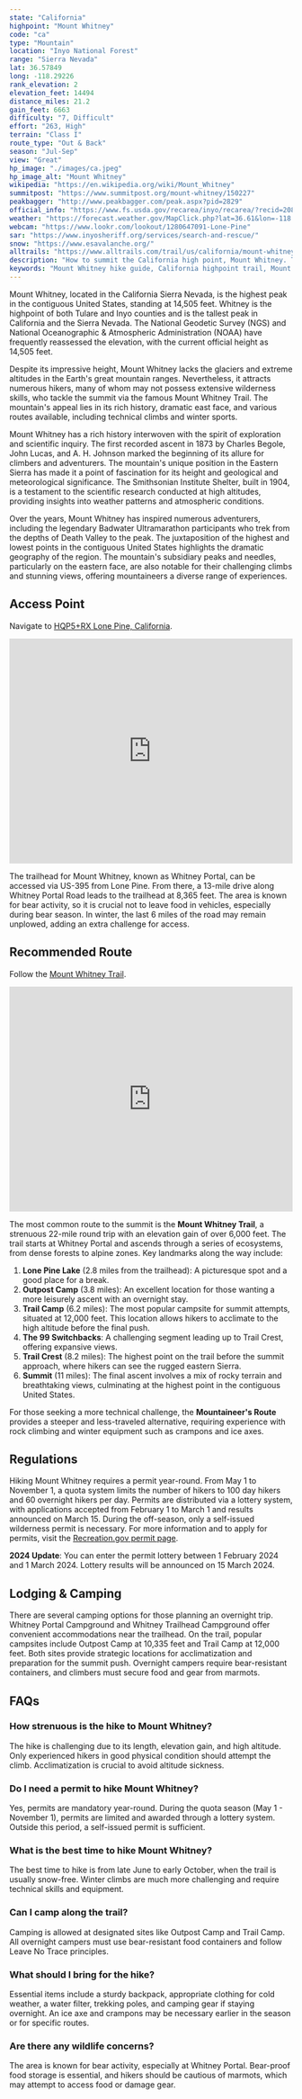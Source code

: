 ```yaml
---
state: "California"
highpoint: "Mount Whitney"
code: "ca"
type: "Mountain"
location: "Inyo National Forest"
range: "Sierra Nevada"
lat: 36.57849
long: -118.29226
rank_elevation: 2
elevation_feet: 14494
distance_miles: 21.2
gain_feet: 6663
difficulty: "7, Difficult"
effort: "263, High"
terrain: "Class I"
route_type: "Out & Back"
season: "Jul-Sep"
view: "Great"
hp_image: "./images/ca.jpeg"
hp_image_alt: "Mount Whitney"
wikipedia: "https://en.wikipedia.org/wiki/Mount_Whitney"
summitpost: "https://www.summitpost.org/mount-whitney/150227"
peakbagger: "http://www.peakbagger.com/peak.aspx?pid=2829"
official_info: "https://www.fs.usda.gov/recarea/inyo/recarea/?recid=20806"
weather: "https://forecast.weather.gov/MapClick.php?lat=36.61&lon=-118.28&site=hnx&smap=1&marine=0&unit=0&lg=en"
webcam: "https://www.lookr.com/lookout/1280647091-Lone-Pine"
sar: "https://www.inyosheriff.org/services/search-and-rescue/"
snow: "https://www.esavalanche.org/"
alltrails: "https://www.alltrails.com/trail/us/california/mount-whitney-via-mount-whitney-trail"
description: "How to summit the California high point, Mount Whitney. This guide tells you how to get a Mt Whitney climbing permit to summit the highest mountain in California."
keywords: "Mount Whitney hike guide, California highpoint trail, Mount Whitney permits, best time to hike Mount Whitney"
---
```


Mount Whitney, located in the California Sierra Nevada, is the highest peak in the contiguous United States, standing at 14,505 feet. Whitney is the highpoint of both Tulare and Inyo counties and is the tallest peak in California and the Sierra Nevada. The National Geodetic Survey (NGS) and National Oceanographic & Atmospheric Administration (NOAA) have frequently reassessed the elevation, with the current official height as 14,505 feet.

Despite its impressive height, Mount Whitney lacks the glaciers and extreme altitudes in the Earth's great mountain ranges. Nevertheless, it attracts numerous hikers, many of whom may not possess extensive wilderness skills, who tackle the summit via the famous Mount Whitney Trail. The mountain's appeal lies in its rich history, dramatic east face, and various routes available, including technical climbs and winter sports.

Mount Whitney has a rich history interwoven with the spirit of exploration and scientific inquiry. The first recorded ascent in 1873 by Charles Begole, John Lucas, and A. H. Johnson marked the beginning of its allure for climbers and adventurers. The mountain's unique position in the Eastern Sierra has made it a point of fascination for its height and geological and meteorological significance. The Smithsonian Institute Shelter, built in 1904, is a testament to the scientific research conducted at high altitudes, providing insights into weather patterns and atmospheric conditions.

Over the years, Mount Whitney has inspired numerous adventurers, including the legendary Badwater Ultramarathon participants who trek from the depths of Death Valley to the peak. The juxtaposition of the highest and lowest points in the contiguous United States highlights the dramatic geography of the region. The mountain's subsidiary peaks and needles, particularly on the eastern face, are also notable for their challenging climbs and stunning views, offering mountaineers a diverse range of experiences.

## Access Point
Navigate to <a target="_blank" href="https://maps.app.goo.gl/QmCe9r12qj4q6NaJ6">HQP5+RX Lone Pine, California</a>.

<iframe src="https://www.google.com/maps/embed?pb=!1m18!1m12!1m3!1d1701.9785619058568!2d-118.23894090263595!3d36.58686744663195!2m3!1f0!2f0!3f0!3m2!1i1024!2i768!4f13.1!3m3!1m2!1s0x80bf8dbb247c87e3%3A0xcf7ab9357ee6fba6!2sMt.%20Whitney%20Trailhead!5e0!3m2!1sen!2sus!4v1722398891185!5m2!1sen!2sus" width="100%" height="400" style="border:0;" allowfullscreen="" loading="lazy" referrerpolicy="no-referrer-when-downgrade"></iframe>

The trailhead for Mount Whitney, known as Whitney Portal, can be accessed via US-395 from Lone Pine. From there, a 13-mile drive along Whitney Portal Road leads to the trailhead at 8,365 feet. The area is known for bear activity, so it is crucial not to leave food in vehicles, especially during bear season. In winter, the last 6 miles of the road may remain unplowed, adding an extra challenge for access.

## Recommended Route
Follow the <a target="_blank" href="https://www.alltrails.com/trail/us/california/mount-whitney-via-mount-whitney-trail">Mount Whitney Trail</a>.

<iframe class="alltrails" src="https://www.alltrails.com/widget/trail/us/california/mount-whitney-via-mount-whitney-trail?scrollZoom=false&elevationDiagram=false&u=i&sh=cmpl5n" width="100%" height="400" frameborder="0" scrolling="no" marginheight="0" marginwidth="0" title="AllTrails: Trail Guides and Maps for Hiking, Camping, and Running"></iframe>

The most common route to the summit is the **Mount Whitney Trail**, a strenuous 22-mile round trip with an elevation gain of over 6,000 feet. The trail starts at Whitney Portal and ascends through a series of ecosystems, from dense forests to alpine zones. Key landmarks along the way include:

1. **Lone Pine Lake** (2.8 miles from the trailhead): A picturesque spot and a good place for a break.
2. **Outpost Camp** (3.8 miles): An excellent location for those wanting a more leisurely ascent with an overnight stay.
3. **Trail Camp** (6.2 miles): The most popular campsite for summit attempts, situated at 12,000 feet. This location allows hikers to acclimate to the high altitude before the final push.
4. **The 99 Switchbacks**: A challenging segment leading up to Trail Crest, offering expansive views.
5. **Trail Crest** (8.2 miles): The highest point on the trail before the summit approach, where hikers can see the rugged eastern Sierra.
6. **Summit** (11 miles): The final ascent involves a mix of rocky terrain and breathtaking views, culminating at the highest point in the contiguous United States.

For those seeking a more technical challenge, the **Mountaineer's Route** provides a steeper and less-traveled alternative, requiring experience with rock climbing and winter equipment such as crampons and ice axes.

## Regulations
Hiking Mount Whitney requires a permit year-round. From May 1 to November 1, a quota system limits the number of hikers to 100 day hikers and 60 overnight hikers per day. Permits are distributed via a lottery system, with applications accepted from February 1 to March 1 and results announced on March 15. During the off-season, only a self-issued wilderness permit is necessary. For more information and to apply for permits, visit the [Recreation.gov permit page](https://www.recreation.gov/permits/445860).

**2024 Update**: You can enter the permit lottery between 1 February 2024 and 1 March 2024. Lottery results will be announced on 15 March 2024.

## Lodging & Camping
There are several camping options for those planning an overnight trip. Whitney Portal Campground and Whitney Trailhead Campground offer convenient accommodations near the trailhead. On the trail, popular campsites include Outpost Camp at 10,335 feet and Trail Camp at 12,000 feet. Both sites provide strategic locations for acclimatization and preparation for the summit push. Overnight campers require bear-resistant containers, and climbers must secure food and gear from marmots.

## FAQs

### How strenuous is the hike to Mount Whitney?
The hike is challenging due to its length, elevation gain, and high altitude. Only experienced hikers in good physical condition should attempt the climb. Acclimatization is crucial to avoid altitude sickness.

### Do I need a permit to hike Mount Whitney?
Yes, permits are mandatory year-round. During the quota season (May 1 - November 1), permits are limited and awarded through a lottery system. Outside this period, a self-issued permit is sufficient.

### What is the best time to hike Mount Whitney?
The best time to hike is from late June to early October, when the trail is usually snow-free. Winter climbs are much more challenging and require technical skills and equipment.

### Can I camp along the trail?
Camping is allowed at designated sites like Outpost Camp and Trail Camp. All overnight campers must use bear-resistant food containers and follow Leave No Trace principles.

### What should I bring for the hike?
Essential items include a sturdy backpack, appropriate clothing for cold weather, a water filter, trekking poles, and camping gear if staying overnight. An ice axe and crampons may be necessary earlier in the season or for specific routes.

### Are there any wildlife concerns?
The area is known for bear activity, especially at Whitney Portal. Bear-proof food storage is essential, and hikers should be cautious of marmots, which may attempt to access food or damage gear.
